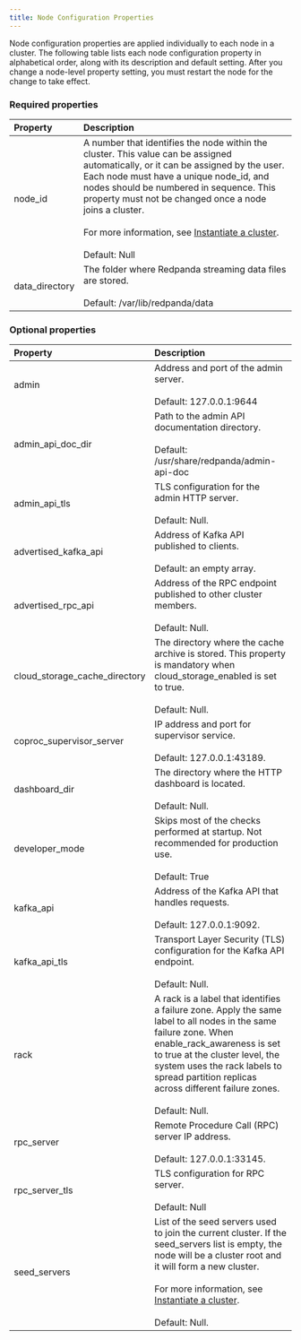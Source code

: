 ```yaml
---
title: Node Configuration Properties
---
```


<head>
    <meta name="title" content="Node configuration properties | Redpanda Docs"/>
    <meta name="description" content="Node configuration properties list."/>
</head>

Node configuration properties are applied individually to each node in a cluster. The following table lists each node configuration property in alphabetical order, along with its description and default setting.
After you change a node-level property setting, you must restart the node for the change to take effect.

### Required properties 

| Property | Description |
| :-------- | :----------- |
| node_id | A number that identifies the node within the cluster. This value can be assigned automatically, or it can be assigned by the user. Each node must have a unique node_id, and nodes should be numbered in sequence. This property must not be changed once a node joins a cluster. <br/><br/>For more information, see [Instantiate a cluster](../../deployment/production-deployment/#instantiate-a-cluster). <br/><br/>Default: Null |
| data_directory | The folder where Redpanda streaming data files are stored. <br/><br/>Default: /var/lib/redpanda/data |

### Optional properties 

| Property | Description |
| :-------- | :----------- |
| admin | Address and port of the admin server. <br/><br/>Default: 127.0.0.1:9644 |
| admin_api_doc_dir | Path to the admin API documentation directory. <br/><br/>Default: /usr/share/redpanda/admin-api-doc |
| admin_api_tls | TLS configuration for the admin HTTP server. <br/><br/>Default: Null. |
| advertised_kafka_api | Address of Kafka API published to clients. <br/><br/>Default: an empty array. |
| advertised_rpc_api | Address of the RPC endpoint published to other cluster members. <br/><br/>Default: Null. |
| cloud_storage_cache_directory | The directory where the cache archive is stored. This property is mandatory when cloud_storage_enabled is set to true. <br/><br/>Default: Null. |
| coproc_supervisor_server | IP address and port for supervisor service. <br/><br/>Default: 127.0.0.1:43189. |
| dashboard_dir | The directory where the HTTP dashboard is located. <br/><br/>Default: Null. |
| developer_mode | Skips most of the checks performed at startup. Not recommended for production use. <br/><br/>Default: True |
| kafka_api | Address of the Kafka API that handles requests. <br/><br/>Default: 127.0.0.1:9092. |
| kafka_api_tls | Transport Layer Security (TLS) configuration for the Kafka API endpoint. <br/><br/>Default: Null. |
| rack | A rack is a label that identifies a failure zone. Apply the same label to all nodes in the same failure zone. When enable_rack_awareness is set to true at the cluster level, the system uses the rack labels to spread partition replicas across different failure zones. <br/><br/>Default: Null. |
| rpc_server | Remote Procedure Call (RPC) server IP address. <br/><br/>Default: 127.0.0.1:33145. |
| rpc_server_tls | TLS configuration for RPC server. <br/><br/>Default: Null |
| seed_servers | List of the seed servers used to join the current cluster. If the seed_servers list is empty, the node will be a cluster root and it will form a new cluster. <br/><br/>For more information, see [Instantiate a cluster](../../deployment/production-deployment/#instantiate-a-cluster).<br/><br/>Default: Null. |